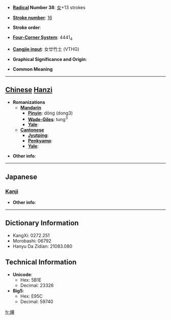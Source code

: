* '''[[Wiktionary:Chinese radical index| Radical]] Number 38''': [[Wiktionary:Chinese radical index 女|女]]+13 strokes

* '''[[Wiktionary:Chinese total strokes index|Stroke number]]''': [[Wiktionary:Chinese total strokes index 16|16]]

* '''Stroke order''': 

* '''[[Wiktionary:Chinese four corner index|Four-Corner System]]''': 4441<sub>4</sub>

* '''[[Wiktionary:Chinese Cangjie index|Cangjie input]]''': 女廿竹土 (VTHG)

* '''Graphical Significance and Origin''': 

* '''Common Meaning'''

----

== [[Chinese]] [[Hanzi]] ==

* '''Romanizations'''
** '''[[Mandarin]]'''
*** '''[[Pinyin]]''': dǒng (dong3)
*** '''[[Wade-Giles]]''': tung<sup>3</sup>
*** '''[[Yale]]''': 
** '''[[Cantonese]]'''
*** '''[[Jyutping]]''':
*** '''[[Penkyamp]]''': 
*** '''[[Yale]]''': 

* '''Other info''': 

----

==Japanese==
===[[Kanji]]===
{{kanji|on readings=[[とう]] (tō)|kun readings=}}

* '''Other info''':  

----

== Dictionary Information ==

* KangXi: 0272.251
* Morobashi: 06792
* Hanyu Da Zidian: 21083.080

== Technical Information ==

* '''Unicode''':
** Hex: 5B1E
** Decimal: 23326
* '''Big5''':
** Hex: E95C
** Decimal: 59740

[[fr:嬞]]